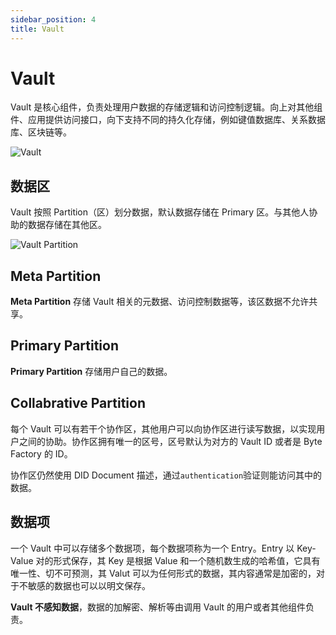 ```yaml
---
sidebar_position: 4
title: Vault
---
```


# Vault

Vault 是核心组件，负责处理用户数据的存储逻辑和访问控制逻辑。向上对其他组件、应用提供访问接口，向下支持不同的持久化存储，例如键值数据库、关系数据库、区块链等。

![Vault](/img/vault/Vault-Arch.png)

## 数据区

Vault 按照 Partition（区）划分数据，默认数据存储在 Primary 区。与其他人协助的数据存储在其他区。

![Vault Partition](/img/vault/Vault-Partition.png)

## Meta Partition

__Meta Partition__ 存储 Vault 相关的元数据、访问控制数据等，该区数据不允许共享。

## Primary Partition

__Primary Partition__ 存储用户自己的数据。

## Collabrative Partition

每个 Vault 可以有若干个协作区，其他用户可以向协作区进行读写数据，以实现用户之间的协助。协作区拥有唯一的区号，区号默认为对方的 Vault ID 或者是 Byte Factory 的 ID。

协作区仍然使用 DID Document 描述，通过`authentication`验证则能访问其中的数据。

## 数据项

一个 Vault 中可以存储多个数据项，每个数据项称为一个 Entry。Entry 以 Key-Value 对的形式保存，其 Key 是根据 Value 和一个随机数生成的哈希值，它具有唯一性、切不可预测，其 Valut 可以为任何形式的数据，其内容通常是加密的，对于不敏感的数据也可以以明文保存。

__Vault 不感知数据__，数据的加解密、解析等由调用 Vault 的用户或者其他组件负责。
